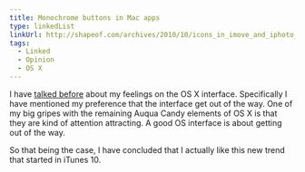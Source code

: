 ```yaml
---
title: Monochrome buttons in Mac apps
type: linkedList
linkUrl: http://shapeof.com/archives/2010/10/icons_in_imove_and_iphoto_11.html
tags:
  - Linked
  - Opinion
  - OS X
---
```


I have [talked before](/article/2010/09/itunes-10-for-os-x) about my feelings on the OS X interface. Specifically I have mentioned my preference that the interface get out of the way. One of my big gripes with the remaining Auqua Candy elements of OS X is that they are kind of attention attracting. A good OS interface is about getting out of the way.

So that being the case, I have concluded that I actually like this new trend that started in iTunes 10.
